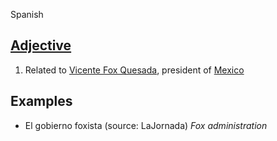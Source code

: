 Spanish

==[[Adjective]]==
#Related to [[Vicente Fox Quesada]], president of [[Mexico]]

==Examples==

*El gobierno foxista (source: LaJornada) ''Fox administration''